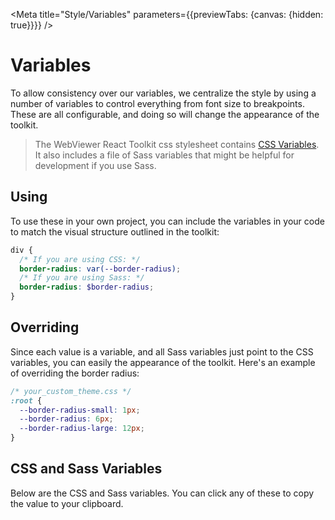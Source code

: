 
<Meta title="Style/Variables" parameters={{previewTabs: {canvas: {hidden: true}}}} />

# Variables

To allow consistency over our variables, we centralize the style by using
a number of variables to control everything from font size to breakpoints. These
are all configurable, and doing so will change the appearance of the toolkit.

> The WebViewer React Toolkit css stylesheet contains
> [CSS Variables](https://developer.mozilla.org/en-US/docs/Web/CSS/Using_CSS_custom_properties).
> It also includes a file of Sass variables that might be helpful for development
> if you use Sass.

## Using

To use these in your own project, you can include the variables in your code to
match the visual structure outlined in the toolkit:

```scss
div {
  /* If you are using CSS: */
  border-radius: var(--border-radius);
  /* If you are using Sass: */
  border-radius: $border-radius;
}
```

## Overriding

Since each value is a variable, and all Sass variables just point to the CSS
variables, you can easily the appearance of the toolkit. Here's an example of
overriding the border radius:

```css
/* your_custom_theme.css */
:root {
  --border-radius-small: 1px;
  --border-radius: 6px;
  --border-radius-large: 12px;
}
```

## CSS and Sass Variables

Below are the CSS and Sass variables. You can click any of these to copy the
value to your clipboard.

<Groups />
